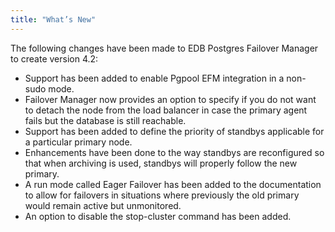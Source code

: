 ```yaml
---
title: "What’s New"
---
```


<div id="whats_new" class="registered_link"></div>

The following changes have been made to EDB Postgres Failover Manager to create version 4.2:

-   Support has been added to enable Pgpool EFM integration in a non-sudo mode.
-   Failover Manager now provides an option to specify if you do not want to detach the node from the load balancer in case the primary agent fails but the database is still reachable.
-   Support has been added to define the priority of standbys applicable for a particular primary node.
-   Enhancements have been done to the way standbys are reconfigured so that when archiving is used, standbys will properly follow the new primary.
-   A run mode called Eager Failover has been added to the documentation to allow for failovers in situations where previously the old primary would remain active but unmonitored.
-   An option to disable the stop-cluster command has been added.

